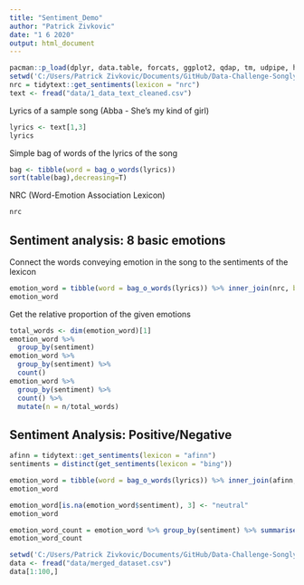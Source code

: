 ```yaml
---
title: "Sentiment_Demo"
author: "Patrick Zivkovic"
date: "1 6 2020"
output: html_document
---
```


```r
pacman::p_load(dplyr, data.table, forcats, ggplot2, qdap, tm, udpipe, hunspell, tidytext, parallel, tictoc, tidyr)
setwd('C:/Users/Patrick Zivkovic/Documents/GitHub/Data-Challenge-Songlyrics')
nrc = tidytext::get_sentiments(lexicon = "nrc")
text <- fread("data/1_data_text_cleaned.csv")
```

Lyrics of a sample song (Abba - She's my kind of girl)
```r
lyrics <- text[1,3]
lyrics
```

Simple bag of words of the lyrics of the song
```r
bag <- tibble(word = bag_o_words(lyrics))
sort(table(bag),decreasing=T)
```

NRC (Word-Emotion Association Lexicon)
```r
nrc
```

## Sentiment analysis: 8 basic emotions

Connect the words conveying emotion in the song to the sentiments of the lexicon 
```r
emotion_word = tibble(word = bag_o_words(lyrics)) %>% inner_join(nrc, by = "word")
emotion_word
```

Get the relative proportion of the given emotions
```r
total_words <- dim(emotion_word)[1]
emotion_word %>% 
  group_by(sentiment)
emotion_word %>% 
  group_by(sentiment) %>% 
  count()
emotion_word %>% 
  group_by(sentiment) %>% 
  count() %>% 
  mutate(n = n/total_words)
```




## Sentiment Analysis: Positive/Negative

```r
afinn = tidytext::get_sentiments(lexicon = "afinn")
sentiments = distinct(get_sentiments(lexicon = "bing"))
```

```r
emotion_word = tibble(word = bag_o_words(lyrics)) %>% inner_join(afinn, by = "word") %>% left_join(sentiments, by = "word")
emotion_word
```

```r
emotion_word[is.na(emotion_word$sentiment), 3] <- "neutral"
emotion_word
```

```r
emotion_word_count = emotion_word %>% group_by(sentiment) %>% summarise(n = sum(abs(value)))
emotion_word_count
```

```r
setwd('C:/Users/Patrick Zivkovic/Documents/GitHub/Data-Challenge-Songlyrics')
data <- fread("data/merged_dataset.csv")
data[1:100,]
```






